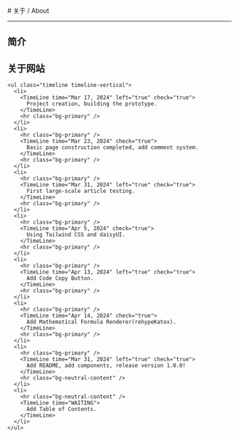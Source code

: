 
<BaseLayout PageID="about">
  <BaseCard title="about">
# 关于 / About

---

## 简介

## 关于网站

    <ul class="timeline timeline-vertical">
      <li>
        <TimeLine time="Mar 17, 2024" left="true" check="true">
          Project creation, building the prototype.
        </TimeLine>
        <hr class="bg-primary" />
      </li>
      <li>
        <hr class="bg-primary" />
        <TimeLine time="Mar 23, 2024" check="true">
          Basic page construction completed, add comment system.
        </TimeLine>
        <hr class="bg-primary" />
      </li>
      <li>
        <hr class="bg-primary" />
        <TimeLine time="Mar 31, 2024" left="true" check="true">
          First large-scale article testing.
        </TimeLine>
        <hr class="bg-primary" />
      </li>
      <li>
        <hr class="bg-primary" />
        <TimeLine time="Apr 5, 2024" check="true">
          Using Tailwind CSS and daisyUI.
        </TimeLine>
        <hr class="bg-primary" />
      </li>
      <li>
        <hr class="bg-primary" />
        <TimeLine time="Apr 13, 2024" left="true" check="true">
          Add Code Copy Button.
        </TimeLine>
        <hr class="bg-primary" />
      </li>
      <li>
        <hr class="bg-primary" />
        <TimeLine time="Apr 14, 2024" check="true">
          Add Mathematical Formula Renderer(rehypeKatex).
        </TimeLine>
        <hr class="bg-primary" />
      </li>
      <li>
        <hr class="bg-primary" />
        <TimeLine time="Mar 31, 2024" left="true" check="true">
          Add README, add components, release version 1.0.0!
        </TimeLine>
        <hr class="bg-neutral-content" />
      </li>
      <li>
        <hr class="bg-neutral-content" />
        <TimeLine time="WAITING">
          Add Table of Contents.
        </TimeLine>
      </li>
    </ul>

  </BaseCard>
</BaseLayout>
